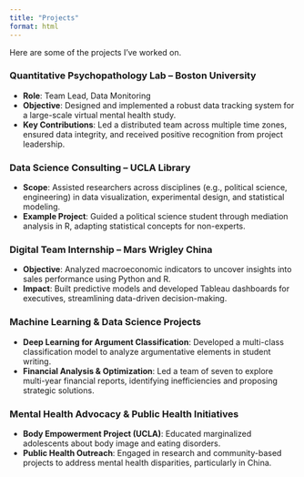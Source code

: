 ```yaml
---
title: "Projects"
format: html
---
```


Here are some of the projects I've worked on.

### Quantitative Psychopathology Lab – Boston University
- **Role**: Team Lead, Data Monitoring
- **Objective**: Designed and implemented a robust data tracking system for a large-scale virtual mental health study.
- **Key Contributions**: Led a distributed team across multiple time zones, ensured data integrity, and received positive recognition from project leadership.

### Data Science Consulting – UCLA Library
- **Scope**: Assisted researchers across disciplines (e.g., political science, engineering) in data visualization, experimental design, and statistical modeling.
- **Example Project**: Guided a political science student through mediation analysis in R, adapting statistical concepts for non-experts.

### Digital Team Internship – Mars Wrigley China
- **Objective**: Analyzed macroeconomic indicators to uncover insights into sales performance using Python and R.
- **Impact**: Built predictive models and developed Tableau dashboards for executives, streamlining data-driven decision-making.

### Machine Learning & Data Science Projects
- **Deep Learning for Argument Classification**: Developed a multi-class classification model to analyze argumentative elements in student writing.
- **Financial Analysis & Optimization**: Led a team of seven to explore multi-year financial reports, identifying inefficiencies and proposing strategic solutions.

### Mental Health Advocacy & Public Health Initiatives
- **Body Empowerment Project (UCLA)**: Educated marginalized adolescents about body image and eating disorders.
- **Public Health Outreach**: Engaged in research and community-based projects to address mental health disparities, particularly in China.
